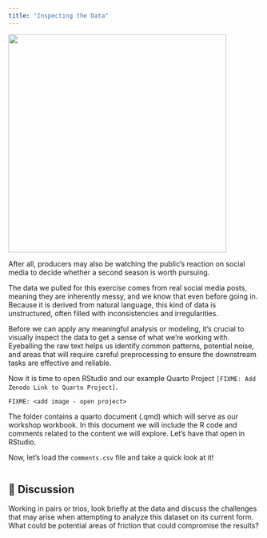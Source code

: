 ```yaml
---
title: "Inspecting the Data"
---
```


![](images/mark-severance.png){width="436"}

After all, producers may also be watching the public’s reaction on social media to decide whether a second season is worth pursuing.

The data we pulled for this exercise comes from real social media posts, meaning they are inherently messy, and we know that even before going in. Because it is derived from natural language, this kind of data is unstructured, often filled with inconsistencies and irregularities.

Before we can apply any meaningful analysis or modeling, it’s crucial to visually inspect the data to get a sense of what we’re working with. Eyeballing the raw text helps us identify common patterns, potential noise, and areas that will require careful preprocessing to ensure the downstream tasks are effective and reliable.

Now it is time to open RStudio and our example Quarto Project `[FIXME: Add Zenodo Link to Quarto Project]`.

`FIXME: <add image - open project>`

The folder contains a quarto document (.qmd) which will serve as our workshop workbook. In this document we will include the R code and comments related to the content we will explore. Let's have that open in RStudio.

Now, let's load the `comments.csv` file and take a quick look at it!

``` r
```

::: callout-note
# 💬 Discussion

Working in pairs or trios, look briefly at the data and discuss the challenges that may arise when attempting to analyze this dataset on its current form. What could be potential areas of friction that could compromise the results?
:::
